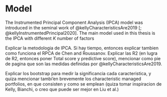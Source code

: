# Model

The Instrumented Principal Component Analysis (IPCA) model was introduced in the seminal work of @kellyCharacteristicsAre2019 [; @kellyInstrumentedPrincipal2020]. The main model used in this thesis is the IPCA with different $K$ number of factors

Explicar la metodologia de IPCA. Si hay tiempo, entonces explicar tambien como funciona el RPCA de Chen and Roussanov. Explicar las R2 (en lugra de R2, entonces poner Total score y predictive score), mencionar como pie de pagina que son las medidas definidas por @kellyCharacteristicsAre2019. 

Explicar los bootstrap para medir la significancia cada caracteristica, y quiza mencionar tambi'en brevemente los characteristic managed portfolios, en que consisten y como se emplean (quiza tomar inspiracion de Kelly, Bianchi, o creo que puede ser mejor en Liu et al.)